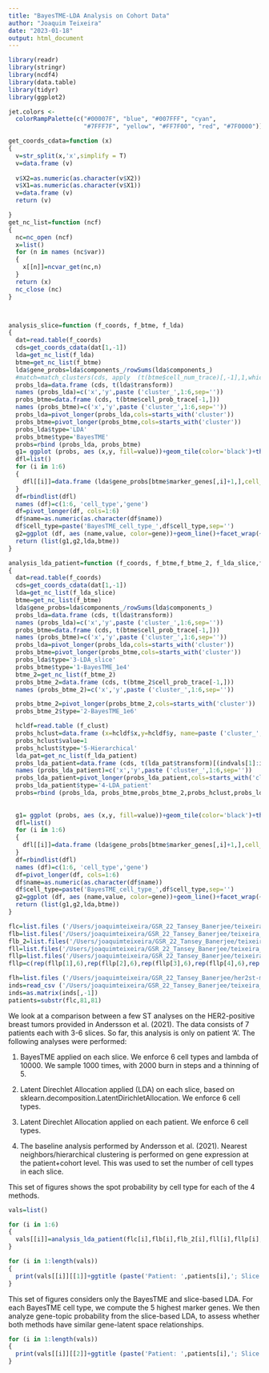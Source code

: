 ```yaml
---
title: "BayesTME-LDA Analysis on Cohort Data"
author: "Joaquim Teixeira"
date: "2023-01-18"
output: html_document
---
```


```r
library(readr)
library(stringr)
library(ncdf4)
library(data.table)
library(tidyr)
library(ggplot2)
```

```r
jet.colors <-
  colorRampPalette(c("#00007F", "blue", "#007FFF", "cyan",
                     "#7FFF7F", "yellow", "#FF7F00", "red", "#7F0000"))

get_coords_cdata=function (x)
{
  v=str_split(x,'x',simplify = T)
  v=data.frame (v)
  
  v$X2=as.numeric(as.character(v$X2))
  v$X1=as.numeric(as.character(v$X1))
  v=data.frame (v)
  return (v)

}
get_nc_list=function (ncf)
{
  nc=nc_open (ncf)
  x=list()
  for (n in names (nc$var))
  {
    x[[n]]=ncvar_get(nc,n)
  }
  return (x)
  nc_close (nc)
}



analysis_slice=function (f_coords, f_btme, f_lda)
{
  dat=read.table(f_coords)
  cds=get_coords_cdata(dat[1,-1])
  lda=get_nc_list(f_lda)
  btme=get_nc_list(f_btme)
  lda$gene_probs=lda$components_/rowSums(lda$components_)
  #match=match_clusters(cds, apply  (t(btme$cell_num_trace)[,-1],1,which.max), apply  (t(lda$transform),1,which.max))
  probs_lda=data.frame (cds, t(lda$transform))
  names (probs_lda)=c('x','y',paste ('cluster_',1:6,sep=''))
  probs_btme=data.frame (cds, t(btme$cell_prob_trace[-1,]))
  names (probs_btme)=c('x','y',paste ('cluster_',1:6,sep=''))
  probs_lda=pivot_longer(probs_lda,cols=starts_with('cluster'))
  probs_btme=pivot_longer(probs_btme,cols=starts_with('cluster'))
  probs_lda$type='LDA'
  probs_btme$type='BayesTME'
  probs=rbind (probs_lda, probs_btme)
  g1= ggplot (probs, aes (x,y, fill=value))+geom_tile(color='black')+theme_bw()+facet_grid(name~type)+scale_fill_gradientn(colors=jet.colors (11),breaks =seq(0,1,length.out=11))+labs (x='',y='',fill='Spot Probability per Cell Type')  
  dfl=list()
  for (i in 1:6)
  {
    dfl[[i]]=data.frame (lda$gene_probs[btme$marker_genes[,i]+1,],cell_type=i,gene=lda$gene_names[btme$marker_genes[,i]+1])
  }
  df=rbindlist(dfl)
  names (df)=c(1:6, 'cell_type','gene')
  df=pivot_longer(df, cols=1:6)
  df$name=as.numeric(as.character(df$name))
  df$cell_type=paste('BayesTME_cell_type_',df$cell_type,sep='')
  g2=ggplot (df, aes (name,value, color=gene))+geom_line()+facet_wrap(~cell_type)+theme_bw()+theme(legend.position = 'bottom')+scale_x_continuous(breaks=seq(1,6,1))+labs (x='LDA Cell Type',y='LDA Gene Expression Probability\n for BayesTME Marker Genes',color='BayesTME Marker Genes')
  return (list(g1,g2,lda,btme))
}

analysis_lda_patient=function (f_coords, f_btme,f_btme_2, f_lda_slice,f_lda_patient, f_clust,indvals)
{
  dat=read.table(f_coords)
  cds=get_coords_cdata(dat[1,-1])
  lda=get_nc_list(f_lda_slice)
  btme=get_nc_list(f_btme)
  lda$gene_probs=lda$components_/rowSums(lda$components_)
  probs_lda=data.frame (cds, t(lda$transform))
  names (probs_lda)=c('x','y',paste ('cluster_',1:6,sep=''))
  probs_btme=data.frame (cds, t(btme$cell_prob_trace[-1,]))
  names (probs_btme)=c('x','y',paste ('cluster_',1:6,sep=''))
  probs_lda=pivot_longer(probs_lda,cols=starts_with('cluster'))
  probs_btme=pivot_longer(probs_btme,cols=starts_with('cluster'))
  probs_lda$type='3-LDA_slice'
  probs_btme$type='1-BayesTME_1e4'
  btme_2=get_nc_list(f_btme_2)
  probs_btme_2=data.frame (cds, t(btme_2$cell_prob_trace[-1,]))
  names (probs_btme_2)=c('x','y',paste ('cluster_',1:6,sep=''))

  probs_btme_2=pivot_longer(probs_btme_2,cols=starts_with('cluster'))
  probs_btme_2$type='2-BayesTME_1e6'

  hcldf=read.table (f_clust)
  probs_hclust=data.frame (x=hcldf$x,y=hcldf$y, name=paste ('cluster_',hcldf$label+1,sep=''))  
  probs_hclust$value=1
  probs_hclust$type='5-Hierarchical'
  lda_pat=get_nc_list(f_lda_patient)
  probs_lda_patient=data.frame (cds, t(lda_pat$transform)[(indvals[1]:indvals[2]),])
  names (probs_lda_patient)=c('x','y',paste ('cluster_',1:6,sep=''))
  probs_lda_patient=pivot_longer(probs_lda_patient,cols=starts_with('cluster'))
  probs_lda_patient$type='4-LDA_patient'
  probs=rbind (probs_lda, probs_btme,probs_btme_2,probs_hclust,probs_lda_patient)
  
  
  g1= ggplot (probs, aes (x,y, fill=value))+geom_tile(color='black')+theme_bw()+facet_grid(name~type)+scale_fill_gradientn(colors=jet.colors (11),breaks =seq(0,1,length.out=11))+labs (x='',y='',fill='Spot Probability by\n Cell Type')  
  dfl=list()
  for (i in 1:6)
  {
    dfl[[i]]=data.frame (lda$gene_probs[btme$marker_genes[,i]+1,],cell_type=i,gene=lda$gene_names[btme$marker_genes[,i]+1])
  }
  df=rbindlist(dfl)
  names (df)=c(1:6, 'cell_type','gene')
  df=pivot_longer(df, cols=1:6)
  df$name=as.numeric(as.character(df$name))
  df$cell_type=paste('BayesTME_cell_type_',df$cell_type,sep='')
  g2=ggplot (df, aes (name,value, color=gene))+geom_line()+facet_wrap(~cell_type)+theme_bw()+theme(legend.position = 'bottom')+scale_x_continuous(breaks=seq(1,6,1))+labs (x='LDA Cell Type',y='LDA Gene Expression Probability\n for BayesTME Marker Genes',color='BayesTME Marker Genes')
  return (list(g1,g2,lda,btme))
}


```

```r
flc=list.files ('/Users/joaquimteixeira/GSR_22_Tansey_Banerjee/teixeira_code/flipped_cohort_data',full.names = T)
flb=list.files('/Users/joaquimteixeira/GSR_22_Tansey_Banerjee/teixeira_code/deconvolution_results_1000_sims',full.names = T)[1:6]
flb_2=list.files('/Users/joaquimteixeira/GSR_22_Tansey_Banerjee/teixeira_code/deconvolution_results_1000_sims_lambda_10e5/',full.names = T)[1:6]
fll=list.files('/Users/joaquimteixeira/GSR_22_Tansey_Banerjee/teixeira_code/ldas_by_slice',full.names = T)
fllp=list.files('/Users/joaquimteixeira/GSR_22_Tansey_Banerjee/teixeira_code/ldas_by_patient',full.names = T)
fllp=c(rep(fllp[1],6),rep(fllp[2],6),rep(fllp[3],6),rep(fllp[4],6),rep(fllp[5],3),rep(fllp[6],3),rep(fllp[7],3))

flh=list.files ('/Users/joaquimteixeira/GSR_22_Tansey_Banerjee/her2st-master/res/ST-cluster/lbl/',full.names = T)[seq(1,72,by=2)]
inds=read_csv ('/Users/joaquimteixeira/GSR_22_Tansey_Banerjee/teixeira_code/dim_per_slice.csv')
inds=as.matrix(inds[,-1])
patients=substr(flc,81,81)

```

We look at a comparison between a few ST analyses on the HER2-positive breast tumors provided in Andersson et al. (2021). The data consists of 7 patients each with 3-6 slices. So far, this analysis is only on patient 'A'. The following analyses were performed:

1. BayesTME applied on each slice. We enforce 6 cell types and lambda of 10000. We sample 1000 times, with 2000 burn in steps and a thinning of 5. 

2. Latent Direchlet Allocation applied (LDA) on each slice, based on sklearn.decomposition.LatentDirichletAllocation. We enforce 6 cell types.

3. Latent Direchlet Allocation applied on each patient. We enforce 6 cell types.

4. The baseline analysis performed by Andersson et al. (2021). Nearest neighbors/hierarchical clustering  is performed on gene expression at the patient+cohort level. This was used to set the number of cell types in each slice. 

This set of figures shows the spot probability by cell type for each of the 4 methods. 

```r
vals=list()

for (i in 1:6)
{
  vals[[i]]=analysis_lda_patient(flc[i],flb[i],flb_2[i],fll[i],fllp[i],flh[i],inds[i,])
}
```




```r
for (i in 1:length(vals))
{
  print(vals[[i]][[1]]+ggtitle (paste('Patient: ',patients[i],'; Slice: ',i,sep='')))
}

```

This set of figures considers only the BayesTME and slice-based LDA. For each BayesTME cell type, we compute the 5 highest marker genes. We then analyze  gene-topic probability from the slice-based LDA, to assess whether both methods have similar gene-latent space relationships.

```r
for (i in 1:length(vals))
{
  print(vals[[i]][[2]]+ggtitle (paste('Patient: ',patients[i],'; Slice: ',i,sep='')))
}

```

